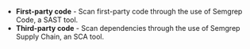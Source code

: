 - **First-party code** - Scan first-party code through the use of Semgrep Code, a SAST tool.
- **Third-party code** - Scan dependencies through the use of Semgrep Supply Chain, an SCA tool.

<!--

imported into:
* Semgrep AppSec Platform
* Semgrep in CI

-->
